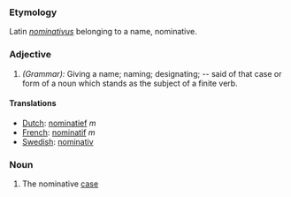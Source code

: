 ===Etymology===
Latin ''[[nominativus]]'' belonging to a name, nominative.
===Adjective===
#''(Grammar):'' Giving a name; naming; designating; -- said of that case or form of a noun which stands as the subject of a finite verb.
====Translations====
*[[Dutch]]: [[nominatief]] ''m''
*[[French]]: [[nominatif]] ''m''
*[[Swedish]]: [[nominativ]]
===Noun===
#The nominative [[case]]